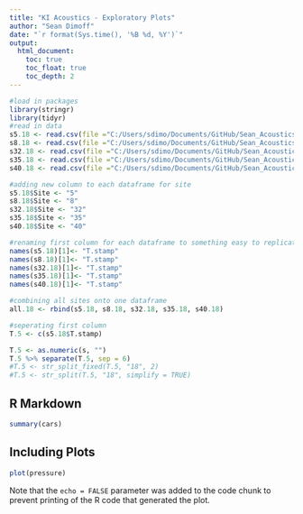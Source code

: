 ```yaml
---
title: "KI Acoustics - Exploratory Plots"
author: "Sean Dimoff"
date: "`r format(Sys.time(), '%B %d, %Y')`"
output:
  html_document:
    toc: true
    toc_float: true
    toc_depth: 2
---
```


```r
#load in packages
library(stringr)
library(tidyr)
#read in data
s5.18 <- read.csv(file ="C:/Users/sdimo/Documents/GitHub/Sean_Acoustics/Raw_Data/SPL.ACI_2018_MP_5.csv", header=TRUE, stringsAsFactors=FALSE)
s8.18 <- read.csv(file ="C:/Users/sdimo/Documents/GitHub/Sean_Acoustics/Raw_Data/SPL.ACI_2018_MP_8.csv", header=TRUE, stringsAsFactors=FALSE)
s32.18 <- read.csv(file ="C:/Users/sdimo/Documents/GitHub/Sean_Acoustics/Raw_Data/SPL.ACI_2018_MP_32.csv", header=TRUE, stringsAsFactors=FALSE)
s35.18 <- read.csv(file ="C:/Users/sdimo/Documents/GitHub/Sean_Acoustics/Raw_Data/SPL.ACI_2018_MP_35.csv", header=TRUE, stringsAsFactors=FALSE)
s40.18 <- read.csv(file ="C:/Users/sdimo/Documents/GitHub/Sean_Acoustics/Raw_Data/SPL.ACI_2018_MP_40.csv", header=TRUE, stringsAsFactors=FALSE)

#adding new column to each dataframe for site
s5.18$Site <- "5"
s8.18$Site <- "8"
s32.18$Site <- "32"
s35.18$Site <- "35"
s40.18$Site <- "40"

#renaming first column for each dataframe to something easy to replicate
names(s5.18)[1]<- "T.stamp"
names(s8.18)[1]<- "T.stamp"
names(s32.18)[1]<- "T.stamp"
names(s35.18)[1]<- "T.stamp"
names(s40.18)[1]<- "T.stamp"

#combining all sites onto one dataframe
all.18 <- rbind(s5.18, s8.18, s32.18, s35.18, s40.18)

#seperating first column
T.5 <- c(s5.18$T.stamp)

T.5 <- as.numeric(s, "")
T.5 %>% separate(T.5, sep = 6)
#T.5 <- str_split_fixed(T.5, "18", 2)
#T.5 <- str_split(T.5, "18", simplify = TRUE)
```

## R Markdown


```r
summary(cars)
```

## Including Plots


```r
plot(pressure)
```

Note that the `echo = FALSE` parameter was added to the code chunk to prevent printing of the R code that generated the plot.
